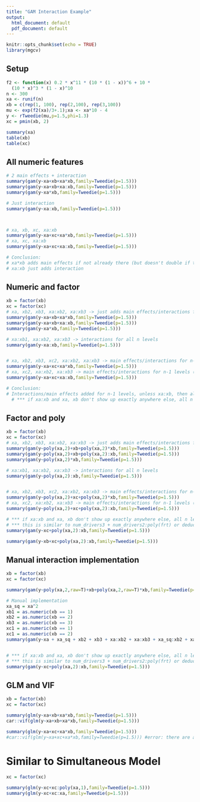 ```yaml
---
title: "GAM Interaction Example"
output:
  html_document: default
  pdf_document: default
---
```


```r
knitr::opts_chunk$set(echo = TRUE)
library(mgcv)
```

## Setup

```r
f2 <- function(x) 0.2 * x^11 * (10 * (1 - x))^6 + 10 *
  (10 * x)^3 * (1 - x)^10
n <- 300
xa <- runif(n)
xb = c(rep(1, 100), rep(2,100), rep(3,100))
mu <- exp(f2(xa)/3+.1);xa <- xa*10 - 4
y <- rTweedie(mu,p=1.5,phi=1.3)
xc = pmin(xb, 2)

summary(xa)
table(xb)
table(xc)
```

## All numeric features

```r
# 2 main effects + interaction
summary(gam(y~xa+xb+xa*xb,family=Tweedie(p=1.5)))
summary(gam(y~xa+xb+xa:xb,family=Tweedie(p=1.5)))
summary(gam(y~xa*xb,family=Tweedie(p=1.5)))

# Just interaction
summary(gam(y~xa:xb,family=Tweedie(p=1.5)))



# xa, xb, xc, xa:xb
summary(gam(y~xa+xc+xa*xb,family=Tweedie(p=1.5)))
# xa, xc, xa:xb
summary(gam(y~xa+xc+xa:xb,family=Tweedie(p=1.5)))

# Conclusion:
# xa*xb adds main effects if not already there (but doesn't double if they are there with same name)
# xa:xb just adds interaction
```

## Numeric and factor
```r
xb = factor(xb)
xc = factor(xc)
# xa, xb2, xb3, xa:xb2, xa:xb3 -> just adds main effects/interactions for n-1 levels
summary(gam(y~xa+xb+xa*xb,family=Tweedie(p=1.5)))
summary(gam(y~xa+xb+xa:xb,family=Tweedie(p=1.5)))
summary(gam(y~xa*xb,family=Tweedie(p=1.5)))

# xa:xb1, xa:xb2, xa:xb3 -> interactions for all n levels
summary(gam(y~xa:xb,family=Tweedie(p=1.5)))


# xa, xb2, xb3, xc2, xa:xb2, xa:xb3 -> main effects/interactions for n-1 levels (adds missing main)
summary(gam(y~xa+xc+xa*xb,family=Tweedie(p=1.5)))
# xa, xc2, xa:xb2, xa:xb3 -> main effects/interactions for n-1 levels (doesn't add missing main)
summary(gam(y~xa+xc+xa:xb,family=Tweedie(p=1.5)))

# Conclusion:
# Interactions/main effects added for n-1 levels, unless xa:xb, then all n levels
  # *** if xa:xb and xa, xb don't show up exactly anywhere else, all n levels are created ***
```

## Factor and poly

```r
xb = factor(xb)
xc = factor(xc)
# xa, xb2, xb3, xa:xb2, xa:xb3 -> just adds main effects/interactions for n-1 levels
summary(gam(y~poly(xa,2)+xb+poly(xa,2)*xb,family=Tweedie(p=1.5)))
summary(gam(y~poly(xa,2)+xb+poly(xa,2):xb,family=Tweedie(p=1.5)))
summary(gam(y~poly(xa,2)*xb,family=Tweedie(p=1.5)))

# xa:xb1, xa:xb2, xa:xb3 -> interactions for all n levels
summary(gam(y~poly(xa,2):xb,family=Tweedie(p=1.5)))


# xa, xb2, xb3, xc2, xa:xb2, xa:xb3 -> main effects/interactions for n-1 levels (adds missing main)
summary(gam(y~poly(xa,2)+xc+poly(xa,2)*xb,family=Tweedie(p=1.5)))
# xa, xc2, xa:xb2, xa:xb3 -> main effects/interactions for n-1 levels (doesn't add missing main)
summary(gam(y~poly(xa,2)+xc+poly(xa,2):xb,family=Tweedie(p=1.5)))

# *** if xa:xb and xa, xb don't show up exactly anywhere else, all n levels are created ***
# *** this is similar to num_drivers3 + num_drivers2:poly(frt) or deductible + deductible_grouped*poly(model_year) ***
summary(gam(y~xc+poly(xa,2):xb,family=Tweedie(p=1.5)))

summary(gam(y~xb+xc+poly(xa,2):xb,family=Tweedie(p=1.5)))

```

## Manual interaction implementation
```r
xb = factor(xb)
xc = factor(xc)

summary(gam(y~poly(xa,2,raw=T)+xb+poly(xa,2,raw=T)*xb,family=Tweedie(p=1.5)))

# Manual implementation
xa_sq = xa^2
xb1 = as.numeric(xb == 1)
xb2 = as.numeric(xb == 2)
xb3 = as.numeric(xb == 3)
xc1 = as.numeric(xb == 1)
xc1 = as.numeric(xb == 2)
summary(gam(y~xa + xa_sq + xb2 + xb3 + xa:xb2 + xa:xb3 + xa_sq:xb2 + xa_sq:xb3,family=Tweedie(p=1.5)))


# *** if xa:xb and xa, xb don't show up exactly anywhere else, all n levels are created ***
# *** this is similar to num_drivers3 + num_drivers2:poly(frt) or deductible + deductible_grouped*poly(model_year) ***
summary(gam(y~xc+poly(xa,2):xb,family=Tweedie(p=1.5)))

```

## GLM and VIF
```r
xb = factor(xb)
xc = factor(xc)

summary(glm(y~xa+xb+xa*xb,family=Tweedie(p=1.5)))
car::vif(glm(y~xa+xb+xa*xb,family=Tweedie(p=1.5)))

summary(glm(y~xa+xc+xa*xb,family=Tweedie(p=1.5)))
#car::vif(glm(y~xa+xc+xa*xb,family=Tweedie(p=1.5))) #error: there are aliased coefficients in the model
```


# Similar to Simultaneous Model
```r
xc = factor(xc)

summary(glm(y~xc+xc:poly(xa,1),family=Tweedie(p=1.5)))
summary(glm(y~xc+xc:xa,family=Tweedie(p=1.5)))
```
